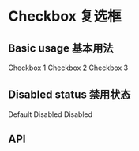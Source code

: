 

<Meta title="Components 基础组件/03 - Checkbox 多选框" component={Checkbox} />

# Checkbox 复选框

## Basic usage 基本用法

<Preview>
  <Row>
    <Checkbox name="rx-checkbox-demo1" className="rx-checkbox-demo1" checked>
      Checkbox 1
    </Checkbox>
    <Checkbox name="rx-checkbox-demo1" className="rx-checkbox-demo1">
      Checkbox 2
    </Checkbox>
    <Checkbox name="rx-checkbox-demo1" className="rx-checkbox-demo1">
      Checkbox 3
    </Checkbox>
  </Row>
</Preview>

<Preview>
  <Row>
    <Checkbox name="rx-checkbox-demo3" className="rx-checkbox-demo2" checked></Checkbox>
    <Checkbox name="rx-checkbox-demo3" className="rx-checkbox-demo2"></Checkbox>
  </Row>
</Preview>

## Disabled status 禁用状态

<Preview>
  <Row>
    <Checkbox name="rx-checkbox-demo3" className="rx-checkbox-demo3" disabled>
      Default
    </Checkbox>
    <Checkbox name="rx-checkbox-demo3" className="rx-checkbox-demo3" disabled>
      Disabled
    </Checkbox>
    <Checkbox name="rx-checkbox-demo3" className="rx-checkbox-demo4" disabled checked>
      Disabled
    </Checkbox>
  </Row>
</Preview>

## API

<Props of={Checkbox} />
